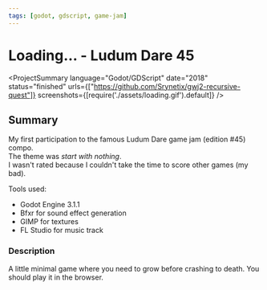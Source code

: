 ```yaml
---
tags: [godot, gdscript, game-jam]
---
```

<Back name="Projects" link="../../" />

# Loading... - Ludum Dare 45

<ProjectSummary
    language="Godot/GDScript"
    date="2018"
    status="finished"
    urls={["https://github.com/Srynetix/gwj2-recursive-quest"]}
    screenshots={[require('./assets/loading.gif').default]}
/>

## Summary

My first participation to the famous <ELink href="https://ldjam.com/events/ludum-dare/45/">Ludum Dare game jam (edition #45)</ELink> compo.  
The theme was *start with nothing*.  
I wasn't rated because I couldn't take the time to score other games (my bad).

Tools used:
- Godot Engine 3.1.1
- Bfxr for sound effect generation
- GIMP for textures
- FL Studio for music track

### Description

A little minimal game where you need to grow before crashing to death. You should play it in the browser.
